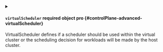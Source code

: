 
<details className="config-field" data-expandable="true">
<summary>

#### `virtualScheduler` <span className="config-field-required" data-required="false">required</span> <span className="config-field-type">object</span> <span className="config-field-default"></span> <span className="config-field-enum"></span> <span data-pro="false" className="config-field-pro">pro</span> {#controlPlane-advanced-virtualScheduler}

VirtualScheduler defines if a scheduler should be used within the virtual cluster or the scheduling decision for workloads will be made by the host cluster.

</summary>




<details className="config-field" data-expandable="false" open>
<summary>

##### `enabled` <span className="config-field-required" data-required="false">required</span> <span className="config-field-type">boolean</span> <span className="config-field-default"></span> <span className="config-field-enum"></span> <span data-pro="false" className="config-field-pro">pro</span> {#controlPlane-advanced-virtualScheduler-enabled}

Enabled defines if this option should be enabled.

</summary>



</details>


</details>
